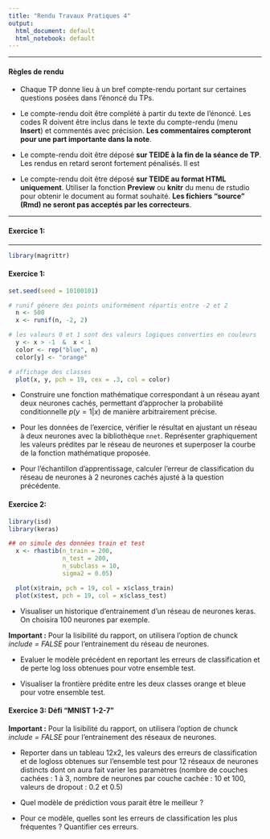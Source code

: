 ```yaml
---
title: "Rendu Travaux Pratiques 4"
output:
  html_document: default
  html_notebook: default
---
```


** **

#### Règles de rendu

* Chaque TP donne lieu à un bref compte-rendu portant sur certaines questions posées dans l'énoncé du TPs.

* Le compte-rendu doit être complété à partir du texte de l'énoncé. Les codes R doivent être inclus dans le texte du compte-rendu (menu **Insert**) et commentés avec précision. **Les commentaires compteront pour une part importante dans la note**.

* Le compte-rendu doit être déposé **sur TEIDE à la fin de la séance de TP**. Les rendus en retard seront fortement pénalisés. Il est 

* Le compte-rendu doit être déposé **sur TEIDE au format HTML uniquement**. Utiliser la fonction **Preview** ou **knitr** du menu de rstudio pour obtenir le document au format souhaité. **Les fichiers "source" (Rmd) ne seront pas acceptés par les correcteurs**.
 


** **


#### Exercice 1:  


** **
```r
library(magrittr)
```


#### Exercice 1: 


```r
set.seed(seed = 10100101)

# runif génere des points uniformément répartis entre -2 et 2
  n <- 500 
  x <- runif(n, -2, 2)

# les valeurs 0 et 1 sont des valeurs logiques converties en couleurs
  y <- x > -1  &  x < 1
  color <- rep("blue", n)
  color[y] <- "orange" 

# affichage des classes
  plot(x, y, pch = 19, cex = .3, col = color)
```

* Construire une fonction mathématique correspondant à un réseau ayant deux neurones cachés, permettant d'approcher la probabilité conditionnelle $p(y=1|x)$ de manière arbitrairement précise.

* Pour les données de l'exercice, vérifier le résultat en ajustant un réseau à deux neurones avec la bibliothèque `nnet`. Représenter graphiquement les valeurs prédites par le réseau de neurones et superposer la courbe de la fonction mathématique proposée.

*  Pour l'échantillon d'apprentissage, calculer l'erreur de classification du réseau de neurones à 2 neurones cachés ajusté à la question précédente.

#### Exercice 2: 



```r
library(isd)
library(keras)

## on simule des données train et test
  x <- rhastib(n_train = 200,
               n_test = 200,
               n_subclass = 10,
               sigma2 = 0.05)

  plot(x$train, pch = 19, col = x$class_train)
  plot(x$test, pch = 19, col = x$class_test)
```

* Visualiser un historique d'entrainement d'un réseau de neurones keras. On choisira 100 neurones par exemple. 


**Important :** Pour la lisibilité du rapport, on utilisera l'option de chunck *include = FALSE* pour l'entrainement du réseau de neurones.


* Evaluer le modèle précédent en reportant les erreurs de classification et de perte log loss obtenues pour votre ensemble test.

* Visualiser la frontière prédite entre les deux classes orange et bleue pour votre ensemble test.


#### Exercice 3:  Défi "MNIST 1-2-7" 

**Important :** Pour la lisibilité du rapport, on utilisera l'option de chunck *include = FALSE* pour l'entrainement des réseaux de neurones.

* Reporter dans un tableau 12x2, les valeurs des erreurs de classification et de logloss obtenues sur l'ensemble test pour 12 réseaux de neurones distincts dont on aura fait varier les paramètres (nombre de couches cachées : 1 à 3, nombre de neurones par couche cachée : 10 et 100, valeurs de dropout : 0.2 et 0.5)


* Quel modèle de prédiction vous parait être le meilleur ? 

* Pour ce modèle, quelles sont les erreurs de classification les plus fréquentes ? Quantifier ces erreurs.



